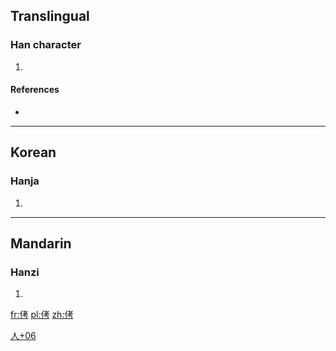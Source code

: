 ==Translingual==

===Han character===
{{Han char|rn=9|rad=人|as=06|sn=8|four=|canj=人十大尸 (OJKS)|ids=⿰[[亻]][[考]]}}

# {{defn|Han|sort=人06}}

====References====
* {{Han ref|kx=0102.291|dj=0218.161|hdz=10144.011|uh=4FA4|ud=20388}}

----

==Korean==

===Hanja===
{{ko-hanja|hangeul=[[고]]|rv=go|mr=ko}}

# {{defn|lang=ko|sort=人06}}

----

==Mandarin==

===Hanzi===
{{cmn-hanzi|pin=[[ta]]|wg=t'a}}

# {{defn|lang=cmn|sort=人06}}

[[Category:Korean-only CJKV Characters|人+06]]

[[fr:侤]]
[[pl:侤]]
[[zh:侤]]